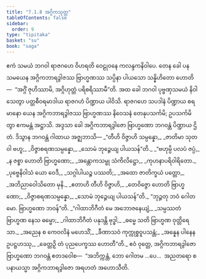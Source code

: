 ```yaml
---
title: "7.1.8 အဂ္ဂိကသုတ္တ"
tableOfContents: false
sidebar:
  order: 9
type: "tipitaka"
basket: "su"
book: "saga"
---
```



<DynamicBreadcrumb />

<Division number="194" book="saga">

<Paragraph number="1173" book="saga">
ဧကံ သမယံ ဘဂဝါ ရာဇဂဟေ ဝိဟရတိ ဝေဠုဝနေ ကလန္ဒကနိဝါပေ. တေန ခေါ ပန သမယေန အဂ္ဂိကဘာရဒွါဇဿ ဗြာဟ္မဏဿ သပ္ပိနာ ပါယသော သန္နိဟိတော ဟောတိ—  “အဂ္ဂိံ ဇုဟိဿာမိ, အဂ္ဂိဟုတ္တံ ပရိစရိဿာမီ”တိ.
</Paragraph>

<Paragraph number="1174" book="saga">
အထ ခေါ ဘဂဝါ ပုဗ္ဗဏှသမယံ နိဝါသေတွာ ပတ္တစီဝရမာဒါယ ရာဇဂဟံ ပိဏ္ဍာယ ပါဝိသိ. ရာဇဂဟေ သပဒါနံ ပိဏ္ဍာယ စရမာနော ယေန အဂ္ဂိကဘာရဒွါဇဿ ဗြာဟ္မဏဿ နိဝေသနံ တေနုပသင်္ကမိ; ဥပသင်္ကမိတွာ ဧကမန္တံ အဋ္ဌာသိ. အဒ္ဒသာ ခေါ အဂ္ဂိကဘာရဒွါဇော ဗြာဟ္မဏော ဘဂဝန္တံ ပိဏ္ဍာယ ဌိတံ. ဒိသွာန ဘဂဝန္တံ ဂါထာယ အဇ္ဈဘာသိ—
</Paragraph>

<Paragraph number="1175" type="verses" book="saga">
_“တီဟိ ဝိဇ္ဇာဟိ သမ္ပန္နော,_  
_ဇာတိမာ သုတဝါ ဗဟူ;_  
_ဝိဇ္ဇာစရဏသမ္ပန္နော,_  
_သောမံ ဘုဉ္ဇေယျ ပါယသန်”တိ._  

</Paragraph>

<Paragraph number="1176" type="verses" book="saga">
_“ဗဟုမ္ပိ ပလပံ ဇပ္ပံ,_  
_န ဇစ္စာ ဟောတိ ဗြာဟ္မဏော;_  
_အန္တောကသမ္ဗု သံကိလိဋ္ဌော,_  
_ကုဟနာပရိဝါရိတော._  

</Paragraph>

<Paragraph number="1177" type="verses" book="saga">
_ပုဗ္ဗေနိဝါသံ ယော ဝေဒီ,_  
_သဂ္ဂါပါယဉ္စ ပဿတိ;_  
_အထော ဇာတိက္ခယံ ပတ္တော,_  
_အဘိညာဝေါသိတော မုနိ._  

</Paragraph>

<Paragraph number="1178" type="verses" book="saga">
_ဧတာဟိ တီဟိ ဝိဇ္ဇာဟိ,_  
_တေဝိဇ္ဇော ဟောတိ ဗြာဟ္မဏော;_  
_ဝိဇ္ဇာစရဏသမ္ပန္နော,_  
_သောမံ ဘုဉ္ဇေယျ ပါယသန်”တိ._  

</Paragraph>

<Paragraph number="1179" book="saga">
“ဘုဉ္ဇတု ဘဝံ ဂေါတမော. ဗြာဟ္မဏော ဘဝန်”တိ.
</Paragraph>

<Paragraph number="1180" type="verses" book="saga">
_“ဂါထာဘိဂီတံ မေ အဘောဇနေယျံ,_  
_သမ္ပဿတံ ဗြာဟ္မဏ နေသ ဓမ္မော;_  
_ဂါထာဘိဂီတံ ပနုဒန္တိ ဗုဒ္ဓါ,_  
_ဓမ္မေ သတိ ဗြာဟ္မဏ ဝုတ္တိရေသာ._  

</Paragraph>

<Paragraph number="1181" type="verses" book="saga">
_အညေန စ ကေဝလိနံ မဟေသိံ,_  
_ခီဏာသဝံ ကုက္ကုစ္စဝူပသန္တံ;_  
_အန္နေန ပါနေန ဥပဋ္ဌဟဿု,_  
_ခေတ္တဉှိ တံ ပုညပေက္ခဿ ဟောတီ”တိ._  

</Paragraph>

<Paragraph number="1182" book="saga">
ဧဝံ ဝုတ္တေ, အဂ္ဂိကဘာရဒွါဇော ဗြာဟ္မဏော ဘဂဝန္တံ ဧတဒဝေါစ—  “အဘိက္ကန္တံ, ဘော ဂေါတမ …ပေ…  အညတရော စ ပနာယသ္မာ အဂ္ဂိကဘာရဒွါဇော အရဟတံ အဟောသီတိ.
</Paragraph>
</Division>
